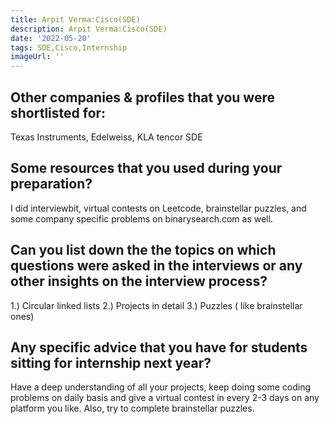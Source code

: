 ```yaml
---
title: Arpit Verma:Cisco(SDE)
description: Arpit Verma:Cisco(SDE)
date: '2022-05-20'
tags: SDE,Cisco,Internship
imageUrl: ''
---
```


## Other companies & profiles that you were shortlisted for:
Texas Instruments, Edelweiss, KLA tencor SDE

## Some resources that you used during your preparation?
I did interviewbit, virtual contests on Leetcode, brainstellar puzzles, and some company specific problems on binarysearch.com as well.

## Can you list down the the topics on which questions were asked in the interviews or any other insights on the interview process?
1.) Circular linked lists
2.) Projects in detail
3.) Puzzles ( like brainstellar ones)
## Any specific advice that you have for students sitting for internship next year?
Have a deep understanding of all your projects, keep doing some coding problems on daily basis and give a virtual contest in every 2-3 days on any platform you like. Also, try to complete brainstellar puzzles.

